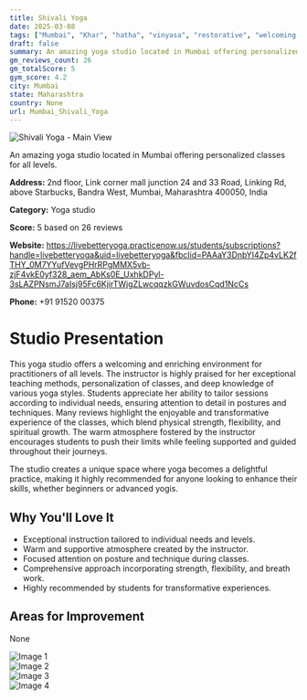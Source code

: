 ```yaml
---
title: Shivali Yoga
date: 2025-03-08
tags: ["Mumbai", "Khar", "hatha", "vinyasa", "restorative", "welcoming atmosphere", "personalized instruction", "Mumbai"]  
draft: false
summary: An amazing yoga studio located in Mumbai offering personalized classes for all levels.
gm_reviews_count: 26
gm_totalScore: 5
gym_score: 4.2
city: Mumbai
state: Maharashtra
country: None
url: Mumbai_Shivali_Yoga
---
```


<div className="aspect-[16/9] relative my-8">
  <img 
    src="https://lh5.googleusercontent.com/p/AF1QipMJ5TN1p7dky-L7iGn-TIZKz7XJVJB2f052KT1I=w1920-h1080-k-no"
    alt="Shivali Yoga - Main View"
    className="object-cover absolute inset-0 w-full h-full rounded-lg"
  />
</div>

An amazing yoga studio located in Mumbai offering personalized classes for all levels.

**Address:** 2nd floor, Link corner mall junction 24 and 33 Road, Linking Rd, above Starbucks, Bandra West, Mumbai, Maharashtra 400050, India

**Category:** Yoga studio

**Score:** 5 based on 26 reviews

**Website:** https://livebetteryoga.practicenow.us/students/subscriptions?handle=livebetteryoga&uid=livebetteryoga&fbclid=PAAaY3DnbYI4Zp4vLK2fTHY_0M7YYufVevgPHrRPgMMX5vb-zjF4vkE0yf328_aem_AbKs0E_UxhkDPyl-3sLAZPNsmJ7aIsj95Fc6KjirTWjgZLwcqqzkGWuvdosCqd1NcCs

**Phone:** +91 91520 00375

# Studio Presentation

This yoga studio offers a welcoming and enriching environment for practitioners of all levels. The instructor is highly praised for her exceptional teaching methods, personalization of classes, and deep knowledge of various yoga styles. Students appreciate her ability to tailor sessions according to individual needs, ensuring attention to detail in postures and techniques. Many reviews highlight the enjoyable and transformative experience of the classes, which blend physical strength, flexibility, and spiritual growth. The warm atmosphere fostered by the instructor encourages students to push their limits while feeling supported and guided throughout their journeys.

The studio creates a unique space where yoga becomes a delightful practice, making it highly recommended for anyone looking to enhance their skills, whether beginners or advanced yogis.

## Why You'll Love It

- Exceptional instruction tailored to individual needs and levels.
- Warm and supportive atmosphere created by the instructor.
- Focused attention on posture and technique during classes.
- Comprehensive approach incorporating strength, flexibility, and breath work.
- Highly recommended by students for transformative experiences.

## Areas for Improvement

None

<div className="grid grid-cols-1 xl:grid-cols-2 gap-4 my-8">
<div className="aspect-[4/3] relative"><img src="https://lh5.googleusercontent.com/p/AF1QipNNJZH1gkOf2sDkMVOZrOVvfF7sBnLMTOCsBnjr=w1920-h1080-k-no" alt="Image 1" className="object-cover absolute inset-0 w-full h-full rounded-lg" /></div>
<div className="aspect-[4/3] relative"><img src="https://lh5.googleusercontent.com/p/AF1QipNHZZtCnOdS3yp4W_Sk1J43xxgxD9bD3v170PwY=w1920-h1080-k-no" alt="Image 2" className="object-cover absolute inset-0 w-full h-full rounded-lg" /></div>
<div className="aspect-[4/3] relative"><img src="https://lh5.googleusercontent.com/p/AF1QipOdcK3DLAVpr4jRfJ9xT431qG0Fm9qf3ruwYYf_=w1920-h1080-k-no" alt="Image 3" className="object-cover absolute inset-0 w-full h-full rounded-lg" /></div>
<div className="aspect-[4/3] relative"><img src="https://lh5.googleusercontent.com/p/AF1QipOakCm8rbOwjrOHqkHn2ekjLIheOf7Nd7WMchm1=w1920-h1080-k-no" alt="Image 4" className="object-cover absolute inset-0 w-full h-full rounded-lg" /></div>
</div>